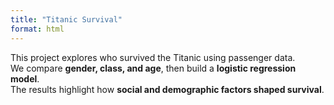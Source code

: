 ```yaml
---
title: "Titanic Survival"
format: html
---
```


This project explores who survived the Titanic using passenger data.  
We compare **gender, class, and age**, then build a **logistic regression model**.  
The results highlight how **social and demographic factors shaped survival**.
